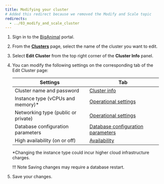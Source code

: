 ```yaml
---
title: Modifying your cluster
# Added this redirect because we removed the Modify and Scale topic
redirects:
  - ../03_modify_and_scale_cluster
---
```

1. Sign in to the [BigAnimal](https://portal.biganimal.com) portal.

1. From the [**Clusters**](https://portal.biganimal.com/clusters) page, select the name of the cluster you want to edit.

2. Select **Edit Cluster** from the top right corner of the **Cluster Info** panel.

1. You can modify the following settings on the corresponding tab of the Edit Cluster page:

   | Settings | Tab | 
   | ------- | ----------- |
   | Cluster name and password | [Cluster info](../../getting_started/03_create_cluster/#cluster-info-tab) |
   | Instance type (vCPUs and memory)* | [Operational settings](../../getting_started/03_create_cluster/#operational-settings-tab) |
   | Networking type (public or private) | [Operational settings](../../getting_started/03_create_cluster/#operational-settings-tab) |
   | Database configuration parameters | [Database configuration parameters](05_db_configuration_parameters)
   | High availability (on or off) | [Availability](../../getting_started/03_create_cluster/#availability) |

   *Changing the instance type could incur higher cloud infrastructure charges.

   !!! Note
       Saving changes may require a database restart.

1. Save your changes.
